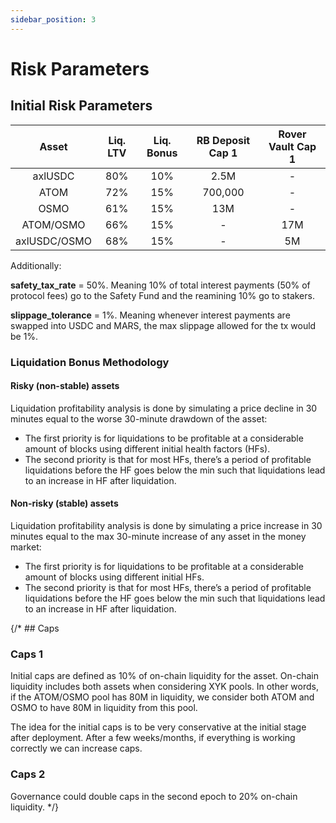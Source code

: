 ```yaml
---
sidebar_position: 3
---
```


# Risk Parameters

## Initial Risk Parameters

|  Asset | Liq. LTV  | Liq. Bonus  |  RB Deposit Cap 1 | Rover Vault Cap 1  |
|:----:|:----:|:----:|:----:|:----:|
| axlUSDC  | 80%  | 10%  | 2.5M  | -  |
| ATOM  | 72%  | 15%  | 700,000  | -  |
| OSMO  | 61%  | 15%  | 13M  | -  |
| ATOM/OSMO  | 66%  | 15%  | -  | 17M  |
| axlUSDC/OSMO  | 68%  | 15%  | -  | 5M  |

Additionally: 

**safety_tax_rate** = 50%. Meaning 10% of total interest payments (50% of protocol fees) go to the Safety Fund and the reamining 10% go to stakers.

**slippage_tolerance** = 1%. Meaning whenever interest payments are swapped into USDC and MARS, the max slippage allowed for the tx would be 1%.

### Liquidation Bonus Methodology

#### Risky (non-stable) assets

Liquidation profitability analysis is done by simulating a price decline in 30 minutes equal to the worse 30-minute drawdown of the asset: 

- The first priority is for liquidations to be profitable at a considerable amount of blocks using different initial health factors (HFs). 
- The second priority is that for most HFs, there’s a period of profitable liquidations before the HF goes below the min such that liquidations lead to an increase in HF after liquidation.

#### Non-risky (stable) assets

Liquidation profitability analysis is done by simulating a price increase in 30 minutes equal to the max 30-minute increase of any asset in the money market: 

- The first priority is for liquidations to be profitable at a considerable amount of blocks using different initial HFs.
- The second priority is that for most HFs, there’s a period of profitable liquidations before the HF goes below the min such that liquidations lead to an increase in HF after liquidation.

{/* ## Caps

### Caps 1

Initial caps are defined as 10% of on-chain liquidity for the asset. On-chain liquidity includes both assets when considering XYK pools. In other words, if the ATOM/OSMO pool has 80M in liquidity, we consider both ATOM and OSMO to have 80M in liquidity from this pool.

The idea for the initial caps is to be very conservative at the initial stage after deployment. After a few weeks/months, if everything is working correctly we can increase caps.

### Caps 2

Governance could double caps in the second epoch to 20% on-chain liquidity. */}